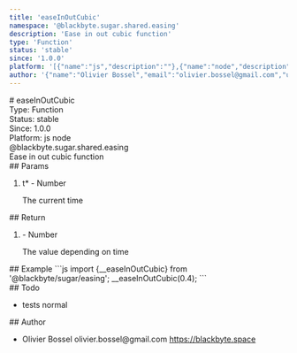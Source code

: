 ```yaml
---
title: 'easeInOutCubic'
namespace: '@blackbyte.sugar.shared.easing'
description: 'Ease in out cubic function'
type: 'Function'
status: 'stable'
since: '1.0.0'
platform: '[{"name":"js","description":""},{"name":"node","description":""}]'
author: '{"name":"Olivier Bossel","email":"olivier.bossel@gmail.com","url":"https://blackbyte.space"}'
---
```


<div class="docmap-mdx">
  # easeInOutCubic
  <div class="_metas">
    <div class="_type">
      <span class="_type-label">Type:</span>
      <span class="_type-value">Function</span>
    </div>
    <div class="_status">
      <span class="_status-label">Status:</span>
      <span class="_status-value -stable">stable</span>
    </div>
    <div class="_since">
      <span class="_since-label">Since:</span>
      <span class="_since-value">1.0.0</span>
    </div>
    <div class="_platform">
      <span class="_platform-label">Platform:</span>
      <span class="_platform-value -js">js</span>
      <span class="_platform-value -node">node</span>
    </div>
  </div>
  <div class="_namespace">@blackbyte.sugar.shared.easing</div>
  <div class="_description typo-lead typo-format">
    Ease in out cubic function
  </div>
  <div class="_params">
    ## Params
    <ol class="_list">
      <li class="_item">
        <span class="_name">
          t<span class="_required">*</span>
        </span>
        <span class="_default">-</span> <span class="_type">Number</span>
        <p class="_description">The current time</p>
      </li>
    </ol>
  </div>
  <div class="_return">
    ## Return
    <ol class="_list">
      <li class="_item">
        <span class="_default">-</span>
        <span class="_type">Number</span>
        <p class="_description">The value depending on time</p>
      </li>
    </ol>
  </div>
  <div class="_examples">
    ## Example ```js import {__easeInOutCubic} from '@blackbyte/sugar/easing';
    __easeInOutCubic(0.4); ```
  </div>
  <div class="_todo">
    ## Todo
    <ul class="_list">
      <li class="_item">
        <span class="_description">tests</span>
        <span class="_priority -normal">normal</span>
      </li>
    </ul>
  </div>
  <div class="_author">
    ## Author
    <ul class="_list">
      <li class="_item">
        <span class="_name">Olivier Bossel</span>
        <span class="_email">olivier.bossel@gmail.com</span>
        <a href="https://blackbyte.space" target="_blank" class="_url">
          https://blackbyte.space
        </a>
      </li>
    </ul>
  </div>
</div>
